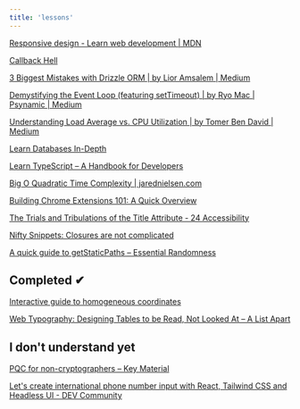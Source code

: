 ```yaml
---
title: 'lessons'
---
```



<GlobalLayout path={url}>

[Responsive design - Learn web development | MDN](https://developer.mozilla.org/en-US/docs/Learn_web_development/Core/CSS_layout/Responsive_Design)

[Callback Hell](http://callbackhell.com/)

[3 Biggest Mistakes with Drizzle ORM | by Lior Amsalem | Medium](https://medium.com/@lior_amsalem/3-biggest-mistakes-with-drizzle-orm-1327e2531aff)

[Demystifying the Event Loop (featuring setTimeout) | by Ryo Mac | Psynamic | Medium](https://medium.com/psynamic/demystifying-the-event-loop-featuring-settimeout-f702d4020d9a)

[Understanding Load Average vs. CPU Utilization | by Tomer Ben David | Medium](https://medium.com/@Tom1212121/understanding-load-average-vs-cpu-utilization-46f1f3d40ee2)

[Learn Databases In-Depth](https://www.freecodecamp.org/news/learn-databases-in-depth/)

[Learn TypeScript – A Handbook for Developers](https://www.freecodecamp.org/news/learn-typescript-with-react-handbook/)

[Big O Quadratic Time Complexity | jarednielsen.com](https://jarednielsen.com/big-o-quadratic-time-complexity/)

[Building Chrome Extensions 101: A Quick Overview](https://dev.to/sfundomhlungu/building-chrome-extensions-101-a-quick-overview-2p96?context=digest)

[The Trials and Tribulations of the Title Attribute - 24 Accessibility](https://www.24a11y.com/2017/the-trials-and-tribulations-of-the-title-attribute/)

[Nifty Snippets: Closures are not complicated](http://blog.niftysnippets.org/2008/02/closures-are-not-complicated.html)

[A quick guide to getStaticPaths – Essential Randomness](https://www.essentialrandomness.com/posts/get-static-paths)

## Completed ✔

[Interactive guide to homogeneous coordinates](https://wordsandbuttons.online/interactive_guide_to_homogeneous_coordinates.html)

[Web Typography: Designing Tables to be Read, Not Looked At – A List Apart](https://alistapart.com/article/web-typography-tables/)

## I don't understand yet

[PQC for non-cryptographers – Key Material](https://keymaterial.net/2024/08/30/pqc-for-non-cryptographers/)

[Let's create international phone number input with React, Tailwind CSS and Headless UI - DEV Community](https://dev.to/morewings/lets-create-international-phone-number-input-with-react-tailwind-css-and-headless-ui-31jc?context=digest)

</GlobalLayout>